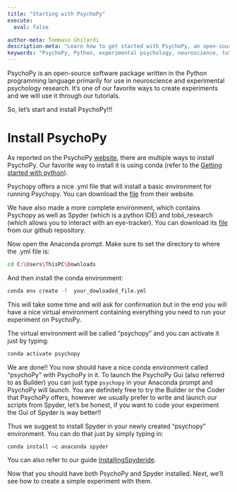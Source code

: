 ```yaml
---
title: "Starting with PsychoPy"
execute:
  eval: false

author-meta: Tommaso Ghilardi
description-meta: "Learn how to get started with PsychoPy, an open-source software package for neuroscience and experimental psychology research. Follow our step-by-step guide to install PsychoPy, create experiments, and more."
keywords: "PsychoPy, Python, experimental psychology, neuroscience, tutorial, installation, experiment, DevStart, developmental science"
---
```


PsychoPy is an open-source software package written in the Python programming language primarily for use in neuroscience and experimental psychology research. It's one of our favorite ways to create experiments and we will use it through our tutorials.

So, let's start and install PsychoPy!!!

# Install PsychoPy

As reported on the PsychoPy [website](https://www.psychopy.org/download.html), there are multiple ways to install PsychoPy. Our favorite way to install it is using conda (refer to the [Getting started with python](GettingStartedWithPython.qmd)).

Psychopy offers a nice .yml file that will install a basic environment for running Psychopy. You can download the [file](https://raw.githubusercontent.com/psychopy/psychopy/master/conda/psychopy-env.yml) from their website. 

We have also made a more complete environment, which contains Psychopy as well as Spyder (which is a python IDE) and tobii_research (which allows you to interact with an eye-tracker). You can download its [file](https://github.com/TommasoGhilardi/DevStart/blob/main/docs/psychopy.yml) from our github repository. 

Now open the Anaconda prompt.
Make sure to set the directory to where the .yml file is:

``` bash
cd C:\Users\ThisPC\Downloads
```

And then install the conda environment:

``` bash
conda env create -f  your_dowloaded_file.yml
```

This will take some time and will ask for confirmation but in the end you will have a nice virtual environment containing everything you need to run your experiment on PsychoPy.

The virtual environment will be called "psychopy" and you can activate it just by typing:

``` bash
conda activate psychopy
```

We are done!! You now should have a nice conda environment called "psychoPy" with PsychoPy in it. To launch the PsychoPy Gui (also referred to as Builder) you can just type `psychopy` in your Anaconda prompt and PsychoPy will launch. You are definitely free to try the Builder or the Coder that PsychoPy offers, however we usually prefer to write and launch our scripts from Spyder, let's be honest, if you want to code your experiment the Gui of Spyder is way better!!

Thus we suggest to install Spyder in your newly created "psychopy" environment. You can do that just by simply typing in:

``` bash
conda install –c anaconda spyder
```

You can also refer to our guide [InstallingSpyderide](GettingStartedWithPython.qmd#sec-installspyder).

Now that you should have both PsychoPy and Spyder installed. Next, we'll see how to create a simple experiment with them.
